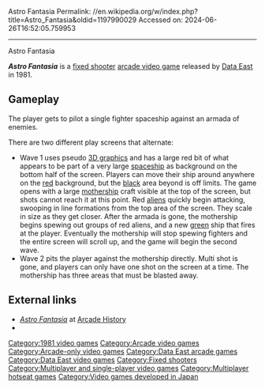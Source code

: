 Astro Fantasia
Permalink: //en.wikipedia.org/w/index.php?title=Astro_Fantasia&oldid=1197990029
Accessed on: 2024-06-26T16:52:05.759953



------
Astro Fantasia
{{unreferenced|date=March 2018}}

{{Infobox video game
|title = Astro Fantasia
|image = Astrofantasia-arcadegame.jpg
|caption = Flyer
|developer = [[Data East]]
|publisher = [[Data East]]
|released = {{vgrelease|NA|March 1981}}
|platforms= [[Arcade video game|Arcade]]
|genre = [[Fixed shooter]]
|modes = 1-2 player alternating
|arcade system = [[DECO Cassette System]] (32K)
}}

'''''Astro Fantasia''''' is a [[fixed shooter]] [[arcade video game]] released by [[Data East]] in 1981.

==Gameplay==
The player gets to pilot a single fighter spaceship against an armada of enemies.

There are two different play screens that alternate: 
*Wave 1 uses pseudo [[3D computer graphics|3D graphics]] and has a large red bit of what appears to be part of a very large [[spacecraft|spaceship]] as background on the bottom half of the screen. Players can move their ship around anywhere on the [[red]] background, but the [[black]] area beyond is off limits. The game opens with a large [[mothership]] craft visible at the top of the screen, but shots cannot reach it at this point. Red [[extraterrestrial life|aliens]] quickly begin attacking, swooping in line formations from the top area of the screen. They scale in size as they get closer. After the armada is gone, the mothership begins spewing out groups of red aliens, and a new [[green]] ship that fires at the player. Eventually the mothership will stop spewing fighters and the entire screen will scroll up, and the game will begin the second wave.
*Wave 2 pits the player against the mothership directly. Multi shot is gone, and players can only have one shot on the screen at a time. The mothership has three areas that must be blasted away.

==External links==
*[http://www.arcade-history.com/?n=astro-fantasia&page=detail&id=396 ''Astro Fantasia''] at [http://www.arcade-history.com/index.php?page=news Arcade History]
*{{KLOV game|id=6946}}

[[Category:1981 video games]]
[[Category:Arcade video games]]
[[Category:Arcade-only video games]]
[[Category:Data East arcade games]]
[[Category:Data East video games]]
[[Category:Fixed shooters]]
[[Category:Multiplayer and single-player video games]]
[[Category:Multiplayer hotseat games]]
[[Category:Video games developed in Japan]]


{{fixed-shooter-videogame-stub}}